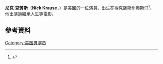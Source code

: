 {{Infobox person
| name        = Nick Krause
| image       = 
| alt         = 
| caption     = 
| birth_name  = 
| birth_date  = {{Birth date and age|1992|4|14}}
| birth_place = [[奧斯汀_(得克薩斯州)|奧斯汀 (得克薩斯州)]]
| death_date  = 
| death_place = 
| nationality = 美國
| other_names = 
| occupation  = 演員、導演、製作人、作家、配音演員
| known_for   = ''[[繼承人生|繼承人生]]'' (2011)
}}
'''尼克·克勞斯'''（'''Nick Krause'''，{{bd|1992年|4月14日}}）是[[美國|美國]]的一位演員，出生在得克薩斯州奧斯汀<ref>{{cite web|last=Ryzik|first=Melena|title=The Sid Theory of Script-Reading|url=http://carpetbagger.blogs.nytimes.com/2012/02/02/the-sid-theory-of-script-reading/|work=[[New_York_Times|New York Times]]|accessdate=17 May 2013|date=February 2, 2012|archive-date=2015-05-29|archive-url=https://web.archive.org/web/20150529053252/http://carpetbagger.blogs.nytimes.com/2012/02/02/the-sid-theory-of-script-reading/|dead-url=no}}</ref>。他出演過繼承人生等電影。
==參考資料==
{{reflist}}
[[Category:美国男演员|Category:美国男演员]]